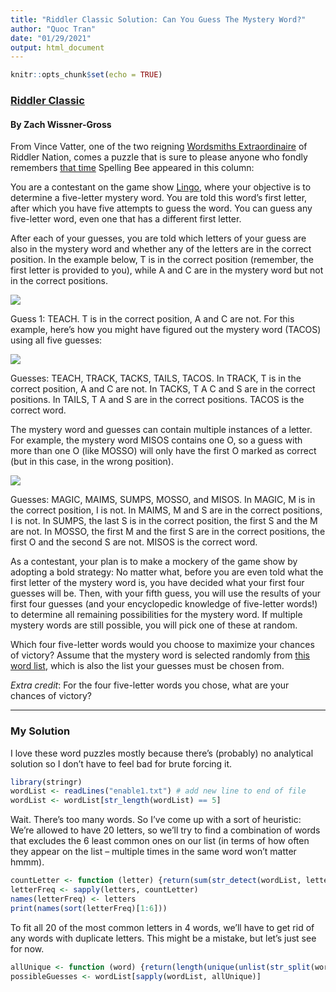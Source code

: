```yaml
---
title: "Riddler Classic Solution: Can You Guess The Mystery Word?"
author: "Quoc Tran"
date: "01/29/2021"
output: html_document
---
```


```r
knitr::opts_chunk$set(echo = TRUE)
```

### [Riddler Classic](https://fivethirtyeight.com/features/can-you-guess-the-mystery-word/)

#### By Zach Wissner-Gross

From Vince Vatter, one of the two reigning [Wordsmiths Extraordinaire](https://fivethirtyeight.com/features/whats-the-optimal-way-to-play-horse) of Riddler Nation, comes a puzzle that is sure to please anyone who fondly remembers [that time](https://fivethirtyeight.com/features/can-you-solve-the-vexing-vexillology/) Spelling Bee appeared in this column:

You are a contestant on the game show [Lingo](https://www.imdb.com/title/tt0329871/), where your objective is to determine a five-letter mystery word. You are told this word’s first letter, after which you have five attempts to guess the word. You can guess any five-letter word, even one that has a different first letter.

After each of your guesses, you are told which letters of your guess are also in the mystery word and whether any of the letters are in the correct position. In the example below, T is in the correct position (remember, the first letter is provided to you), while A and C are in the mystery word but not in the correct positions.

![](https://fivethirtyeight.com/wp-content/uploads/2021/01/Screen-Shot-2021-01-28-at-11.43.27-AM.png?w=1256)

Guess 1: TEACH. T is in the correct position, A and C are not.
For this example, here’s how you might have figured out the mystery word (TACOS) using all five guesses:

![](https://fivethirtyeight.com/wp-content/uploads/2021/01/Screen-Shot-2021-01-28-at-11.43.34-AM.png?w=1216)

Guesses: TEACH, TRACK, TACKS, TAILS, TACOS. In TRACK, T is in the correct position, A and C are not. In TACKS, T A C and S are in the correct positions. In TAILS, T A and S are in the correct positions. TACOS is the correct word.

The mystery word and guesses can contain multiple instances of a letter. For example, the mystery word MISOS contains one O, so a guess with more than one O (like MOSSO) will only have the first O marked as correct (but in this case, in the wrong position).

![](https://fivethirtyeight.com/wp-content/uploads/2021/01/Screen-Shot-2021-01-28-at-11.43.43-AM.png?w=1204)

Guesses: MAGIC, MAIMS, SUMPS, MOSSO, and MISOS. In MAGIC, M is in the correct position, I is not. In MAIMS, M and S are in the correct positions, I is not. In SUMPS, the last S is in the correct position, the first S and the M are not. In MOSSO, the first M and the first S are in the correct positions, the first O and the second S are not. MISOS is the correct word.

As a contestant, your plan is to make a mockery of the game show by adopting a bold strategy: No matter what, before you are even told what the first letter of the mystery word is, you have decided what your first four guesses will be. Then, with your fifth guess, you will use the results of your first four guesses (and your encyclopedic knowledge of five-letter words!) to determine all remaining possibilities for the mystery word. If multiple mystery words are still possible, you will pick one of these at random.

Which four five-letter words would you choose to maximize your chances of victory? Assume that the mystery word is selected randomly from [this word list](https://norvig.com/ngrams/enable1.txt), which is also the list your guesses must be chosen from.

*Extra credit*: For the four five-letter words you chose, what are your chances of victory?

***

### My Solution

I love these word puzzles mostly because there's (probably) no analytical solution so I don't have to feel bad for brute forcing it.

```r
library(stringr)
wordList <- readLines("enable1.txt") # add new line to end of file
wordList <- wordList[str_length(wordList) == 5]
```

Wait. There's too many words. So I've come up with a sort of heuristic: We're allowed to have 20 letters, so we'll try to find a combination of words that excludes the 6 least common ones on our list (in terms of how often they appear on the list -- multiple times in the same word won't matter hmmm).

```r
countLetter <- function (letter) {return(sum(str_detect(wordList, letter)))} 
letterFreq <- sapply(letters, countLetter)
names(letterFreq) <- letters
print(names(sort(letterFreq)[1:6]))
```

To fit all 20 of the most common letters in 4 words, we'll have to get rid of any words with duplicate letters. This might be a mistake, but let's just see for now.

```r
allUnique <- function (word) {return(length(unique(unlist(str_split(word,"")))) == 5)}
possibleGuesses <- wordList[sapply(wordList, allUnique)]
```









